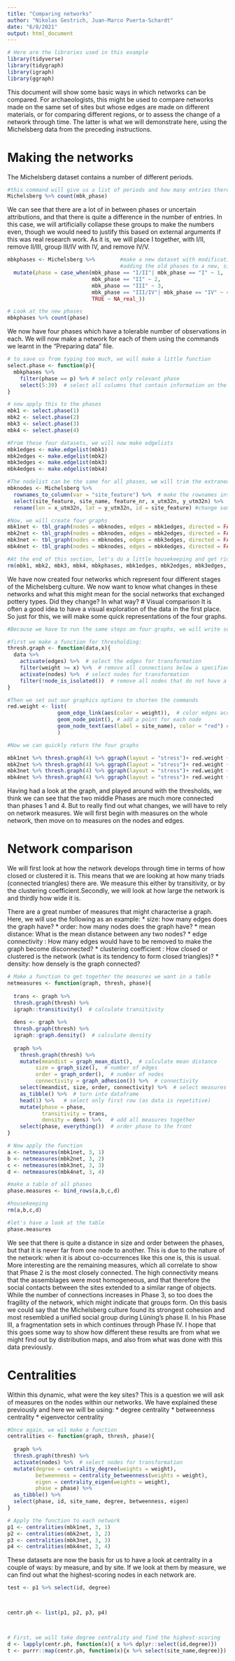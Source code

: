 ```yaml
---
title: "Comparing networks"
author: "Nikolas Gestrich, Juan-Marco Puerta-Schardt"
date: "6/8/2021"
output: html_document
---
```

```r
# Here are the libraries used in this example
library(tidyverse)
library(tidygraph)
library(igraph)
library(ggraph)
```

This document will show some basic ways in which networks can be compared. For archaeologists, this might be used to compare networks made on the same set of sites but whose edges are made on different materials, or for comparing different regions, or to assess the change of a network through time. The latter is what we will demonstrate here, using the Michelsberg data from the preceding instructions.

# Making the networks
The Michelsberg dataset contains a number of different periods. 
```r
#this command will give us a list of periods and how many entries there are of each
Michelsberg %>% count(mbk_phase)
```
We can see that there are a lot of in between phases or uncertain attributions, and that there is quite a difference in the number of entries. In this case, we will artificially collapse these groups to make the numbers even, though we would need to justify this based on external arguments if this was real research work. As it is, we will place I together, with I/II, remove II/III, group III/IV with IV, and remove IV/V.
```r
mbkphases <- Michelsberg %>%        #make a new dataset with modifications
                                    #adding the old phases to a new, simplified, phase column
  mutate(phase = case_when(mbk_phase == "I/II"| mbk_phase == "I" ~ 1,
                           mbk_phase == "II" ~ 2,
                           mbk_phase == "III" ~ 3,
                           mbk_phase == "III/IV"| mbk_phase == "IV" ~ 4,
                           TRUE ~ NA_real_))

# Look at the new phases
mbkphases %>% count(phase)
```
We now have four phases which have a tolerable number of observations in each. We will now make a network for each of them using the commands we learnt in the "Preparing data" file.
```r
# to save us from typing too much, we will make a little function
select.phase <- function(p){
  mbkphases %>% 
    filter(phase == p) %>% # select only relevant phase
    select(5:39)  # select all columns that contain information on the amount of the different pottery types
}

# now apply this to the phases
mbk1 <- select.phase(1)
mbk2 <- select.phase(2)
mbk3 <- select.phase(3)
mbk4 <- select.phase(4)

#From these four datasets, we will now make edgelists
mbk1edges <- make.edgelist(mbk1)
mbk2edges <- make.edgelist(mbk2)
mbk3edges <- make.edgelist(mbk3)
mbk4edges <- make.edgelist(mbk4)

#The nodelist can be the same for all phases, we will trim the extraneous nodes later
mbknodes <- Michelsberg %>%
  rownames_to_column(var = "site_feature") %>%  # make the rownames into a separate column
  select(site_feature, site_name, feature_nr, x_utm32n, y_utm32n) %>%   # select the columns we want
  rename(lon = x_utm32n, lat = y_utm32n, id = site_feature) #change some of the more unwieldy names

#Now, we will create four graphs
mbk1net <- tbl_graph(nodes = mbknodes, edges = mbk1edges, directed = FALSE)
mbk2net <- tbl_graph(nodes = mbknodes, edges = mbk2edges, directed = FALSE)
mbk3net <- tbl_graph(nodes = mbknodes, edges = mbk3edges, directed = FALSE)
mbk4net <- tbl_graph(nodes = mbknodes, edges = mbk4edges, directed = FALSE)

#At the end of this section, let's do a little housekeeping and get rid of the datasets we won't be needing anymore:
rm(mbk1, mbk2, mbk3, mbk4, mbkphases, mbk1edges, mbk2edges, mbk3edges, mbk4edges)
```
We have now created four networks which represent four different stages of the Michelsberg culture. We now want to know what changes in these networks and what this might mean for the social networks that exchanged pottery types. Did they change? In what way?
# Visual comparison
It is often a good idea to have a visual exploration of the data in the first place. So just for this, we will make some quick representations of the four graphs.
```r
#Because we have to run the same steps on four graphs, we will write some helper functions. This is where R comes into its own. Imagine the number of clicks you would have to do on UCInet or similar to get this!

#first we make a function for thresholding:
thresh.graph <- function(data,x){
  data %>% 
    activate(edges) %>%  # select the edges for transformation
    filter(weight >= x) %>%  # remove all connections below a specified number of shared types
    activate(nodes) %>%  # select nodes for transformation
    filter(!node_is_isolated())  # remove all nodes that do not have a connection
}

#Then we set out our graphics options to shorten the commands
red.weight <- list(
                geom_edge_link(aes(color = weight)),  # color edges according to weight
                geom_node_point(), # add a point for each node
                geom_node_text(aes(label = site_name), color = "red") # add labels to the nodes
                )

#Now we can quickly return the four graphs

mbk1net %>% thresh.graph(4) %>% ggraph(layout = "stress")+ red.weight + labs(title = "Phase 1")
mbk2net %>% thresh.graph(4) %>% ggraph(layout = "stress")+ red.weight + labs(title = "Phase 2")
mbk3net %>% thresh.graph(4) %>% ggraph(layout = "stress")+ red.weight + labs(title = "Phase 3")
mbk4net %>% thresh.graph(4) %>% ggraph(layout = "stress")+ red.weight + labs(title = "Phase 4")

```
Having had a look at the graph, and played around with the thresholds, we think we can see that the two middle Phases are much more connected than phases 1 and 4. But to really find out what changes, we will have to rely on network measures. We will first begin with measures on the whole network, then move on to measures on the nodes and edges.

# Network comparison
We will first look at how the network develops through time in terms of how closed or clustered it is. This means that we are looking at how many triads (connected triangles) there are. We measure this either by transitivity, or by the clustering coefficient.Secondly, we will look at how large the network is and thirdly how wide it is.

There are a great number of measures that might characterise a graph. Here, we will use the following as an example:
* size: how many edges does the graph have?
* order: how many nodes does the graph have?
* mean distance: What is the mean distance between any two nodes?
* edge connectivity : How many edges would have to be removed to make the graph become disconnected?
* clustering coefficient : How closed or clustered is the network (what is its tendency to form closed triangles)?
* density: how densely is the graph connected?


```r
# Make a function to get together the measures we want in a table
netmeasures <- function(graph, thresh, phase){
  
  trans <- graph %>%
  thresh.graph(thresh) %>% 
  igraph::transitivity()  # calculate transitivity
  
  dens <- graph %>% 
  thresh.graph(thresh) %>% 
  igraph::graph.density()  # calculate density
  
  graph %>% 
    thresh.graph(thresh) %>% 
    mutate(meandist = graph_mean_dist(),  # calculate mean distance
         size = graph_size(),  # number of edges
         order = graph_order(),  # number of nodes
         connectivity = graph_adhesion()) %>%  # connectivity
    select(meandist, size, order, connectivity) %>%  # select measures
    as_tibble() %>%  # turn into dataframe
    head(1) %>%   # select only first row (as data is repetitive)
    mutate(phase = phase,
           transitivity = trans,
           density = dens) %>%   # add all measures together
    select(phase, everything())  # order phase to the front
}

# Now apply the function
a <- netmeasures(mbk1net, 3, 1)
b <- netmeasures(mbk2net, 3, 2)
c <- netmeasures(mbk3net, 3, 3)
d <- netmeasures(mbk4net, 3, 4)

#make a table of all phases
phase.measures <- bind_rows(a,b,c,d)

#housekeeping
rm(a,b,c,d)

#let's have a look at the table
phase.measures
```
We see that there is quite a distance in size and order between the phases, but that it is never far from one node to another. This is due to the nature of the network: when it is about co-occurrences like this one is, this is usual.
More interesting are the remaining measures, which all correlate to show that Phase 2 is the most closely connected. The high connectivity means that the assemblages were most homogeneous, and that therefore the social contacts between the sites extended to a similar range of objects. While the number of connections increases in Phase 3, so too does the fragility of the network, which might indicate that groups form. On this basis we could say that the Michelsberg culture found its strongest cohesion and most resembled a unified social group during Lüning's phase II. In his Phase III, a fragmentation sets in which continues through Phase IV. I hope that this goes some way to show how different these results are from what we might find out by distribution maps, and also from what was done with this data previously.

# Centralities
Within this dynamic, what were the key sites? This is a question we will ask of measures on the nodes within our networks. We have explained these previously and here we will be using:
* degree centrality
* betweenness centrality
* eigenvector centrality

```r
#Once again, we wil make a function
centralities <- function(graph, thresh, phase){
  
  graph %>% 
  thresh.graph(thresh) %>% 
  activate(nodes) %>%  # select nodes for transformation
  mutate(degree = centrality_degree(weights = weight),
         betweenness = centrality_betweenness(weights = weight),
         eigen = centrality_eigen(weights = weight),
         phase = phase) %>% 
  as_tibble() %>% 
  select(phase, id, site_name, degree, betweenness, eigen)
}

# Apply the function to each network
p1 <- centralities(mbk1net, 3, 1)
p2 <- centralities(mbk2net, 3, 2)
p3 <- centralities(mbk3net, 3, 3)
p4 <- centralities(mbk4net, 3, 4)
```
These datasets are now the basis for us to have a look at centrality in a couple of ways: by measure, and by site. If we look at them by measure, we can find out what the highest-scoring nodes in each network are.
```r
test <- p1 %>% select(id, degree)



centr.ph <- list(p1, p2, p3, p4)



# First, we will take degree centrality and find the highest-scoring
d <- lapply(centr.ph, function(x){ x %>% dplyr::select(id,degree)})
t <- purrr::map(centr.ph, function(x){x %>% select(site_name,degree)}) %>% purrr::reduce(left_join, by = "site_name")
```

